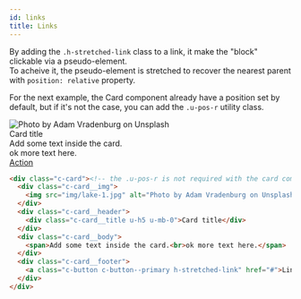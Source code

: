 ```yaml
---
id: links
title: Links
---
```



By adding the `.h-stretched-link` class to a link, it make the "block"
clickable via a pseudo-element.<br/>
To acheive it, the pseudo-element is stretched to recover the nearest parent
with `position: relative` property.

For the next example, the Card component already have a position set by default,
but if it's not the case, you can add the `.u-pos-r` utility class.

<Example>
  <div className="o-row">
    <div className="o-col u-12 u-6@tb">
      <div className="c-card">
        <div className="c-card__img">
          <img
            src="/img/lake-1.jpg"
            alt="Photo by Adam Vradenburg on Unsplash"
          />
        </div>
        <div className="c-card__header">
          <div className="c-card__title u-h5 u-mb-0">Card title</div>
        </div>
        <div className="c-card__body">
          <span>
            Add some text inside the card.
            <br />
            ok more text here.
          </span>
        </div>
        <div className="c-card__footer">
          <a className="c-button c-button--primary h-stretched-link" href="#">
            Action
          </a>
        </div>
      </div>
    </div>
  </div>
</Example>

<!-- prettier-ignore-start -->
```html
<div class="c-card"><!-- the .u-pos-r is not required with the card component -->
  <div class="c-card__img">
    <img src="img/lake-1.jpg" alt="Photo by Adam Vradenburg on Unsplash">
  </div>
  <div class="c-card__header">
    <div class="c-card__title u-h5 u-mb-0">Card title</div>
  </div>
  <div class="c-card__body">
    <span>Add some text inside the card.<br>ok more text here.</span>
  </div>
  <div class="c-card__footer">
    <a class="c-button c-button--primary h-stretched-link" href="#">Link</a>
  </div>
</div>
````
<!-- prettier-ignore-end -->
